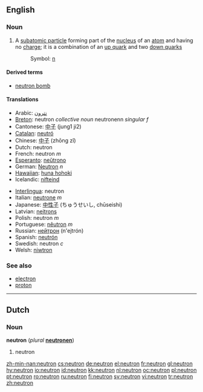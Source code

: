 {{see|Neutron}}

==English==
===Noun===
{{wikipedia}}
{{en-noun}}

# {{particles}} A [[subatomic particle]] forming part of the [[nucleus]] of an [[atom]] and having no [[charge]]; it is a combination of an [[up quark]] and two [[down quark]]s 
#: Symbol: [[n]]

====Derived terms====
*[[neutron bomb]]

====Translations====
{{top}}
*Arabic: [[نترون]]
*[[Breton]]: neutron ''collective noun'' neutronenn ''singular f''
*Cantonese: [[中子]] (jung1 ji2)
*[[Catalan]]: [[neutró]]
*Chinese: [[中子]] (zhōng zǐ)
*Dutch: neutron {{n}}
*French: neutron ''m''
*[[Esperanto]]: [[neŭtrono]]
*German: [[Neutron]] ''n''
*[[Hawaiian]]: [[huna hohoki]]
*Icelandic: [[nifteind]] {{f}}
{{mid}}
*[[Interlingua]]: neutron
*Italian: [[neutrone]] ''m''
*Japanese: [[中性子]] (ちゅうせいし, chūseishi)
*Latvian: [[neitrons]] {{m}}
*Polish: neutron ''m''
*Portuguese: [[nêutron]] ''m''
*Russian: [[нейтрон]] (n'ejtrón) {{m}}
*Spanish: [[neutrón]]
*Swedish: neutron ''c''
*Welsh: [[niwtron]]
{{bottom}}

===See also===
*[[electron]]
*[[proton]]

----
==Dutch==

===Noun===
'''neutron''' {{n}} (''plural'' '''[[neutronen]]''')

#neutron

[[zh-min-nan:neutron]]
[[cs:neutron]]
[[de:neutron]]
[[el:neutron]]
[[fr:neutron]]
[[gl:neutron]]
[[hy:neutron]]
[[io:neutron]]
[[id:neutron]]
[[kk:neutron]]
[[nl:neutron]]
[[oc:neutron]]
[[pl:neutron]]
[[pt:neutron]]
[[ro:neutron]]
[[ru:neutron]]
[[fi:neutron]]
[[sv:neutron]]
[[vi:neutron]]
[[tr:neutron]]
[[zh:neutron]]
